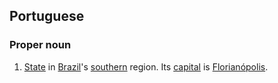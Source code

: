 ==Portuguese==
===Proper noun===
#[[State]] in [[Brazil]]'s [[southern]] region. Its [[capital]] is [[Florianópolis]].